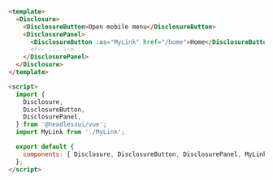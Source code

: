 ```html
<template>
  <Disclosure>
    <DisclosureButton>Open mobile menu</DisclosureButton>
    <DisclosurePanel>
      <DisclosureButton :as="MyLink" href="/home">Home</DisclosureButton>
      <!-- ... -->
    </DisclosurePanel>
  </Disclosure>
</template>

<script>
  import {
    Disclosure,
    DisclosureButton,
    DisclosurePanel,
  } from '@headlessui/vue';
  import MyLink from './MyLink';

  export default {
    components: { Disclosure, DisclosureButton, DisclosurePanel, MyLink },
  };
</script>
```
